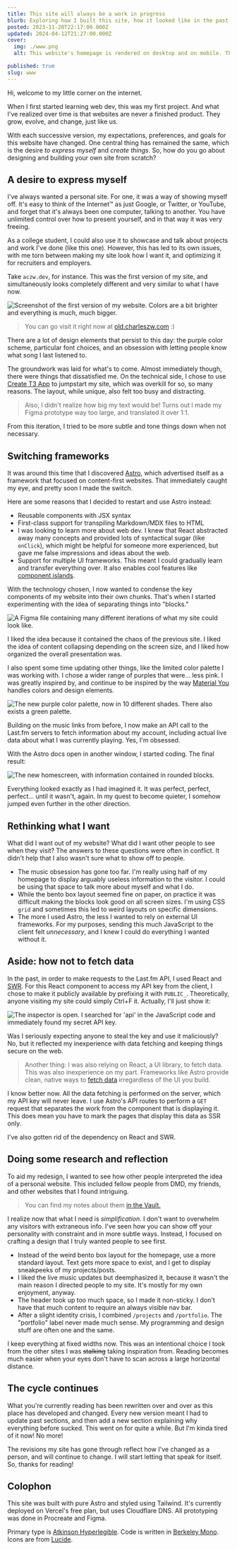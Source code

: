 ```yaml
---
title: This site will always be a work in progress
blurb: Exploring how I built this site, how it looked like in the past, and why it will always be a "work in progress."
posted: 2023-11-20T22:17:00.000Z
updated: 2024-04-12T21:27:00.000Z
cover:
  img: ./www.png
  alt: This website's homepage is rendered on desktop and on mobile. The projects are blank and nondescript.

published: true
slug: www
---
```


Hi, welcome to my little corner on the internet.

When I first started learning web dev, this was my first project. And what I've realized over time is that websites are never a finished product. They grow, evolve, and change, just like us.

With each successive version, my expectations, preferences, and goals for this website have changed. One central thing has remained the same, which is the desire _to express myself_ and _create things._ So, how do you go about designing and building your own site from scratch?

## A desire to express myself

I've always wanted a personal site. For one, it was a way of showing myself off. It's easy to think of the Internet™ as just Google, or Twitter, or YouTube, and forget that it's always been one computer, talking to another. You have unlimited control over how to present yourself, and in that way it was very freeing.

As a college student, I could also use it to showcase and talk about projects and work I've done (like this one). However, this has led to its own issues, with me torn between making my site look how I want it, and optimizing it for recruiters and employers.

Take `aczw.dev`, for instance. This was the first version of my site, and simultaneously looks completely different and very similar to what I have now.

![Screenshot of the first version of my website. Colors are a bit brighter and everything is much, much bigger.](./aczw-dev.png)

> You can go visit it right now at [old.charleszw.com](https://old.charleszw.com) :\)

There are a lot of design elements that persist to this day: the purple color scheme, particular font choices, and an obsession with letting people know what song I last listened to.

The groundwork was laid for what's to come. Almost immediately though, there were things that dissatisfied me. On the technical side, I chose to use [Create T3 App](https://create.t3.gg) to jumpstart my site, which was overkill for so, so many reasons. The layout, while unique, also felt too busy and distracting.

> Also, I didn't realize how big my text would be! Turns out I made my Figma prototype way too large, and translated it over 1:1.

From this iteration, I tried to be more subtle and tone things down when not necessary.

## Switching frameworks

It was around this time that I discovered [Astro](https://astro.build/), which advertised itself as a framework that focused on content-first websites. That immediately caught my eye, and pretty soon I made the switch.

Here are some reasons that I decided to restart and use Astro instead:

- Reusable components with JSX syntax
- First-class support for transpiling Markdown/MDX files to HTML
- I was looking to learn more about web dev. I knew that React abstracted away many concepts and provided lots of syntactical sugar (like `onClick`), which might be helpful for someone more experienced, but gave me false impressions and ideas about the web.
- Support for multiple UI frameworks. This meant I could gradually learn and transfer everything over. It also enables cool features like [component islands](https://docs.astro.build/en/concepts/islands/).

With the technology chosen, I now wanted to condense the key components of my website into their own chunks. That's when I started experimenting with the idea of separating things into "blocks."

![A Figma file containing many different iterations of what my site could look like.](./v2-figma.png)

I liked the idea because it contained the chaos of the previous site. I liked the idea of content collapsing depending on the screen size, and I liked how organized the overall presentation was.

I also spent some time updating other things, like the limited color palette I was working with. I chose a wider range of purples that were... less pink. I was greatly inspired by, and continue to be inspired by the way [Material You](https://m3.material.io/) handles colors and design elements.

![The new purple color palette, now in 10 different shades. There also exists a green palette.](./color-palette.png)

Building on the music links from before, I now make an API call to the Last.fm servers to fetch information about my account, including actual live data about what I was currently playing. Yes, I'm obsessed.

With the Astro docs open in another window, I started coding. The final result:

![The new homescreen, with information contained in rounded blocks.](./v2.png)

Everything looked exactly as I had imagined it. It was perfect, perfect, perfect... until it wasn't, again. In my quest to become quieter, I somehow jumped even further in the other direction.

## Rethinking what I want

What did I want out of my website? What did I want other people to see when they visit? The answers to these questions were often in conflict. It didn't help that I also wasn't sure what to show off to people.

- The music obsession has gone too far. I'm really using half of my homepage to display arguably useless information to the visitor. I could be using that space to talk more about myself and what I do.
- While the bento box layout seemed fine on paper, on practice it was difficult making the blocks look good on all screen sizes. I'm using CSS `grid` and sometimes this led to weird layouts on specific dimensions.
- The more I used Astro, the less I wanted to rely on external UI frameworks. For my purposes, sending this much JavaScript to the client felt _unnecessary_, and I knew I could do everything I wanted without it.

## Aside: how not to fetch data

In the past, in order to make requests to the Last.fm API, I used React and [SWR](https://swr.vercel.app/). For this React component to access my API key from the client, I chose to make it publicly available by prefixing it with `PUBLIC_`. Theoretically, anyone visiting my site could simply Ctrl+F it. Actually, I'll just show it:

![The inspector is open. I searched for 'api' in the JavaScript code and immediately found my secret API key.](./v2-api.png)

Was I seriously expecting anyone to steal the key and use it maliciously? No, but it reflected my inexperience with data fetching and keeping things secure on the web.

> Another thing: I was also relying on React, a UI library, to fetch data. This was also inexperience on my part. Frameworks like Astro provide clean, native ways to [fetch data](https://docs.astro.build/en/guides/data-fetching/) irregardless of the UI you build.

I know better now. All the data fetching is performed on the server, which my API key will never leave. I use Astro's API routes to perform a `GET` request that separates the work from the component that is displaying it. This does mean you have to mark the pages that display this data as SSR only.

I've also gotten rid of the dependency on React and SWR.

## Doing some research and reflection

To aid my redesign, I wanted to see how other people interpreted the idea of a personal website. This included fellow people from DMD, my friends, and other websites that I found intriguing.

> You can find my notes about them [in the Vault.](https://vault.charleszw.com/Notes/Websites)

I realize now that what I need is _simplification_. I don't want to overwhelm any visitors with extraneous info. I've seen how you can show off your personality with constraint and in more subtle ways. Instead, I focused on crafting a design that I truly wanted people to see first.

- Instead of the weird bento box layout for the homepage, use a more standard layout. Text gets more space to exist, and I get to display sneakpeeks of my projects/posts.
- I liked the live music updates but deemphasized it, because it wasn't the main reason I directed people to my site. It's mostly for my own enjoyment, anyway.
- The header took up too much space, so I made it non-sticky. I don't have that much content to require an always visible nav bar.
- After a slight identity crisis, I combined `/projects` and `/portfolio`. The "portfolio" label never made much sense. My programming and design stuff are often one and the same.

I keep everything at fixed widths now. This was an intentional choice I took from the other sites I was ~~stalking~~ taking inspiration from. Reading becomes much easier when your eyes don't have to scan across a large horizontal distance.

## The cycle continues

What you're currently reading has been rewritten over and over as this place has developed and changed. Every new version meant I had to update past sections, and then add a new section explaining why everything before sucked. This went on for quite a while. But I'm kinda tired of it now! No more!

The revisions my site has gone through reflect how I've changed as a person, and will continue to change. I will start letting that speak for itself. So, thanks for reading!

## Colophon

This site was built with pure Astro and styled using Tailwind. It's currently deployed on Vercel's free plan, but uses Cloudflare DNS. All prototyping was done in Procreate and Figma.

Primary type is [Atkinson Hyperlegible](https://en.wikipedia.org/wiki/Atkinson_Hyperlegible). Code is written in [Berkeley Mono](https://berkeleygraphics.com/typefaces/berkeley-mono/). Icons are from [Lucide](https://lucide.dev/).
